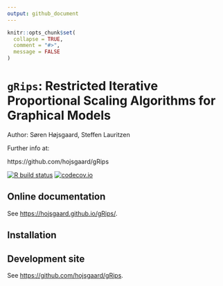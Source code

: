 ```yaml
---
output: github_document
---
```


<!-- README.md is generated from README.Rmd. Please edit only README.Rmd! -->

```r
knitr::opts_chunk$set(
  collapse = TRUE,
  comment = "#>",
  message = FALSE
)
```

# `gRips`: Restricted Iterative Proportional Scaling Algorithms for Graphical Models

Author: Søren Højsgaard,  Steffen Lauritzen

Further info at:

https://github.com/hojsgaard/gRips

<!-- badges: start -->
[![R build status](https://github.com/r-cas/caracas/workflows/R-CMD-check/badge.svg)](https://github.com/r-cas/caracas/actions) 
[![codecov.io](https://codecov.io/gh/r-cas/caracas/branch/master/graphs/badge.svg)](https://app.codecov.io/gh/r-cas/caracas?branch=master)
<!-- badges: end -->

## Online documentation

See <https://hojsgaard.github.io/gRips/>.

## Installation

## Development site

See <https://github.com/hojsgaard/gRips>.



